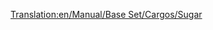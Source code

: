 [[Translation:en/Manual/Base Set/Cargos/Sugar]]

{{es/Manual/Base Set/Cargos/Carga| carga  = Azúcar
| imagen = en/Manual/Base Set/SugarMine.png
| producida =[[es/Manual/Base Set/Industries/Mina de azúcar|Mina de azúcar]]
| aceptada  =[[es/Manual/Base Set/Industries/Fábrica de dulces|Fábrica de dulces]]
}}